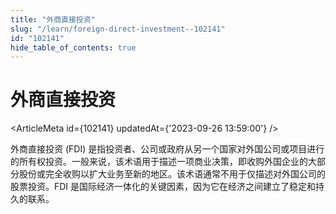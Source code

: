 ```yaml
---
title: "外商直接投资"
slug: "/learn/foreign-direct-investment--102141"
id: "102141"
hide_table_of_contents: true
---
```



# 外商直接投资

<ArticleMeta id={102141} updatedAt={'2023-09-26 13:59:00'} />
<div className='border-solid border-b border-t-0 my-4 border-[var(--ifm-color-gray-300)]' />

外商直接投资 (FDI) 是指投资者、公司或政府从另一个国家对外国公司或项目进行的所有权投资。一般来说，该术语用于描述一项商业决策，即收购外国企业的大部分股份或完全收购以扩大业务至新的地区。该术语通常不用于仅描述对外国公司的股票投资。FDI 是国际经济一体化的关键因素，因为它在经济之间建立了稳定和持久的联系。
